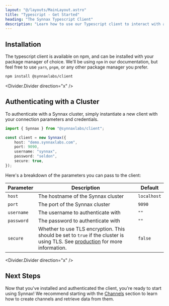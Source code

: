 ```yaml
---
layout: "@/layouts/MainLayout.astro"
title: "Typescript - Get Started"
heading: "The Synnax Typescript Client"
description: "Learn how to use our Typescript client to interact with a Synnax cluster."
---
```


## Installation

The typescript client is available on npm, and can be installed with your package 
manager of choice. We'll be using `npm` in our documentation, but feel free to use
`yarn`, `pnpm`, or any other package manager you prefer.

```bash
npm install @synnaxlabs/client
```

<Divider.Divider direction="x" />

## Authenticating with a Cluster

To authenticate with a Synnax cluster, simply instantiate a new client with your 
connection parameters and credentials.

```typescript
import { Synnax } from "@synnaxlabs/client";

const client = new Synnax({
    host: "demo.synnaxlabs.com",
    port: 9090,
    username: "synnax",
    password: "seldon",
    secure: true,
});
```

Here's a breakdown of the parameters you can pass to the client:

| Parameter | Description | Default |
|-----------|-------------|---------|
| `host` | The hostname of the Synnax cluster | `localhost` |
| `port` | The port of the Synnax cluster | `9090` |
| `username` | The username to authenticate with | `""` |
| `password` | The password to authenticate with | `""` |
| `secure` | Whether to use TLS encryption. This should be set to `true` if the cluster is using TLS. See [production](/reference/cluster/production) for more information. | `false` |

<Divider.Divider direction="x" />

## Next Steps

Now that you've installed and authenticated the client, you're ready to start using Synnax!
We recommend starting with the [Channels](channels) section to learn
how to create channels and retrieve data from them.
